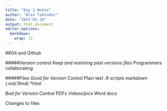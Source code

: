 ```yaml
---
title: "Day 2 Notes"
author: "Alex Takoudes"
date: "2023-01-10"
output: html_document
editor_options: 
  markdown: 
    wrap: 72
---
```


##Git and Github

#####Version control 
*Keep and restoring past versions files
*Programmers collaborating

#####Files 
*Good for Version Control
*Plain text 
*.R scripts
*markdown (.md/.Rmd)
*html

*Bad for Version Control
*PDFs 
*Videos/pics
*Word docs

Changes to files